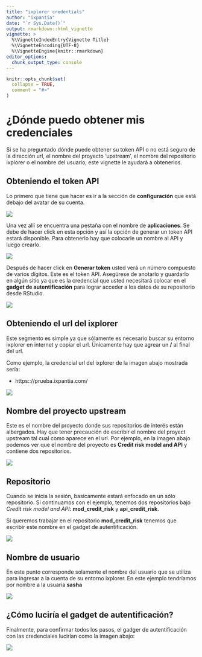 ```yaml
---
title: "ixplorer credentials"
author: "ixpantia"
date: "`r Sys.Date()`"
output: rmarkdown::html_vignette
vignette: >
  %\VignetteIndexEntry{Vignette Title}
  %\VignetteEncoding{UTF-8}
  %\VignetteEngine{knitr::rmarkdown}
editor_options: 
  chunk_output_type: console
---
```


```r
knitr::opts_chunk$set(
  collapse = TRUE,
  comment = "#>"
)
```

# **¿Dónde puedo obtener mis credenciales**

Si se ha preguntado dónde puede obtener su token API o no está seguro de la 
dirección url, el nombre del proyecto 'upstream', el nombre del repositorio
ixplorer o el nombre del usuario, este vignette le ayudará a obtenerlos.

## Obteniendo el token API
Lo primero que tiene que hacer es ir a la sección de **configuración** que está
debajo  del avatar de su cuenta.

![](img/api_token.png)

Una vez allí se encuentra una pestaña con el nombre de **aplicaciones**. Se debe
de hacer click en esta opción y así la opción de generar un token API estará
disponible. Para obtenerlo hay que colocarle un nombre al API y luego crearlo.

![](img/api_token_2.png)

Después de hacer click en **Generar token** usted verá un número compuesto de
varios dígitos. Este es el token API. Asegúrese de anotarlo y guardarlo en algún
sitio ya que es la credencial que usted necesitará colocar en el 
**gadget de autentificación** para lograr acceder a los datos de su repositorio 
desde RStudio.

![](img/api_token_3.png)

## Obteniendo el url del ixplorer

Este segmento es simple ya que sólamente es necesario buscar su entorno ixplorer
en internet y copiar el url. Únicamente hay que agrear un **/** al final del
url.

Como ejemplo, la credencial url del ixplorer de la imagen abajo mostrada sería:

 - https:://prueba.ixpantia.com/
 
![](img/credential_url.png)

## Nombre del proyecto upstream

Este es el nombre del proyecto donde sus repositorios de interés están albergados.
Hay que tener precaución de escribir el nombre del proyect upstream tal cual
como aparece en el url. Por ejemplo, en la imagen abajo podemos ver que el nombre
del proyecto es **Credit risk model and API** y contiene dos repositorios.

![](img/credential_1.png)

## Repositorio
Cuando se inicia la sesión, basicamente  estará enfocado en un sólo repositorio.
Si continuamos con el ejemplo, tenemos dos repositorios bajo 
_Credit risk model and API_: **mod_credit_risk** y **api_credit_risk**.

Si queremos trabajar en el repositorio **mod_credit_risk** tenemos que escribir
este nombre en el gadget de autentificación.

![](img/credential_2.png)

## Nombre de usuario
En este punto corresponde solamente el nombre del usuario que se utiliza para
ingresar a la cuenta de su entorno ixplorer. En este ejemplo tendríamos por
nombre a la usuaria **sasha**

![](img/credential_3.png)

## ¿Cómo  luciría el gadget de autentificación?
Finalmente, para confirmar todos los pasos, el gadger de autentificación con las
credenciales lucirían como la imagen abajo:

![](img/credential_4.png)






